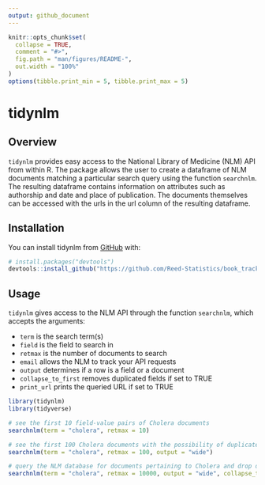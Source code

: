 ```yaml
---
output: github_document
---
```


```r
knitr::opts_chunk$set(
  collapse = TRUE,
  comment = "#>",
  fig.path = "man/figures/README-",
  out.width = "100%"
)
options(tibble.print_min = 5, tibble.print_max = 5)
```

# tidynlm

## Overview

`tidynlm` provides easy access to the National Library of Medicine (NLM) API from within R. The package allows the user to create a dataframe of NLM documents matching a particular search query using the function `searchnlm`. The resulting dataframe contains information on attributes such as authorship and date and place of publication. The documents themselves can be accessed with the urls in the url column of the resulting dataframe.

## Installation

You can install tidynlm from [GitHub](https://github.com/Reed-Statistics/book_trackR) with:

``` r
# install.packages("devtools")
devtools::install_github("https://github.com/Reed-Statistics/book_trackR")
```

## Usage

`tidynlm` gives access to the NLM API through the function `searchnlm`, which accepts the arguments:

* `term` is the search term(s)
* `field` is the field to search in
* `retmax` is the number of documents to search
* `email` allows the NLM to track your API requests
* `output` determines if a row is a field or a document
* `collapse_to_first` removes duplicated fields if set to TRUE
* `print_url` prints the queried URL if set to TRUE

```r
library(tidynlm)
library(tidyverse)

# see the first 10 field-value pairs of Cholera documents
searchnlm(term = "cholera", retmax = 10)

# see the first 100 Cholera documents with the possibility of duplicated fields in the form of list-cols
searchnlm(term = "cholera", retmax = 100, output = "wide")

# query the NLM database for documents pertaining to Cholera and drop duplicated fields
searchnlm(term = "cholera", retmax = 10000, output = "wide", collapse_to_first = TRUE)
```
